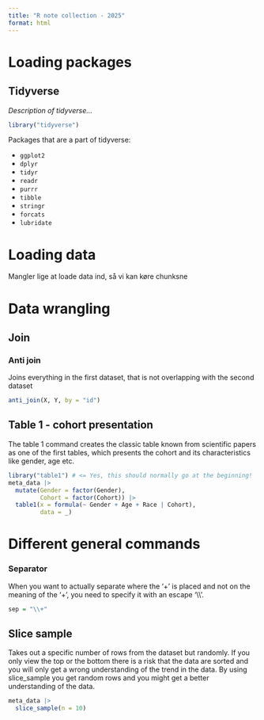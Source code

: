 ```yaml
---
title: "R note collection - 2025"
format: html
---
```


# Loading packages

## Tidyverse

*Description of tidyverse...*

```r
library("tidyverse")
```

Packages that are a part of tidyverse:

-   `ggplot2`
-   `dplyr`
-   `tidyr`
-   `readr`
-   `purrr`
-   `tibble`
-   `stringr`
-   `forcats`
-   `lubridate`

# Loading data

Mangler lige at loade data ind, så vi kan køre chunksne

# Data wrangling

## Join

### Anti join

Joins everything in the first dataset, that is not overlapping with the second dataset

```r
anti_join(X, Y, by = "id")
```

## Table 1 - cohort presentation

The table 1 command creates the classic table known from scientific papers as one of the first tables, which presents the cohort and its characteristics like gender, age etc.

```r
library("table1") # <= Yes, this should normally go at the beginning!
meta_data |>
  mutate(Gender = factor(Gender),
         Cohort = factor(Cohort)) |>
  table1(x = formula(~ Gender + Age + Race | Cohort),
         data = _)
```

# Different general commands

### Separator

When you want to actually separate where the '+' is placed and not on the meaning of the '+', you need to specify it with an escape '\\\\'.

```r
sep = "\\+" 
```

## Slice sample

Takes out a specific number of rows from the dataset but randomly. If you only view the top or the bottom there is a risk that the data are sorted and you will only get a wrong understanding of the trend in the data. By using slice_sample you get random rows and you might get a better understanding of the data.

```r
meta_data |>
  slice_sample(n = 10)
```
